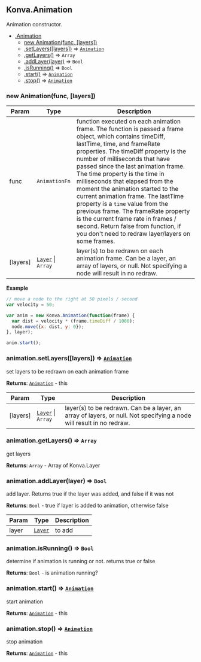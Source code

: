 <a name="Konva.Animation"></a>

## Konva.Animation
Animation constructor.


* [.Animation](#Konva.Animation)
    * [new Animation(func, [layers])](#new_Konva.Animation_new)
    * [.setLayers([layers])](#Konva.Animation+setLayers) ⇒ [<code>Animation</code>](#Konva.Animation)
    * [.getLayers()](#Konva.Animation+getLayers) ⇒ <code>Array</code>
    * [.addLayer(layer)](#Konva.Animation+addLayer) ⇒ <code>Bool</code>
    * [.isRunning()](#Konva.Animation+isRunning) ⇒ <code>Bool</code>
    * [.start()](#Konva.Animation+start) ⇒ [<code>Animation</code>](#Konva.Animation)
    * [.stop()](#Konva.Animation+stop) ⇒ [<code>Animation</code>](#Konva.Animation)

<a name="new_Konva.Animation_new"></a>

### new Animation(func, [layers])

| Param | Type | Description |
| --- | --- | --- |
| func | <code>AnimationFn</code> | function executed on each animation frame.  The function is passed a frame object, which contains  timeDiff, lastTime, time, and frameRate properties.  The timeDiff property is the number of milliseconds that have passed  since the last animation frame. The time property is the time in milliseconds that elapsed from the moment the animation started  to the current animation frame. The lastTime property is a `time` value from the previous frame.  The frameRate property is the current frame rate in frames / second.  Return false from function, if you don't need to redraw layer/layers on some frames. |
| [layers] | [<code>Layer</code>](#Konva.Layer) \| <code>Array</code> | layer(s) to be redrawn on each animation frame. Can be a layer, an array of layers, or null.  Not specifying a node will result in no redraw. |

**Example**  
```js
// move a node to the right at 50 pixels / second
var velocity = 50;

var anim = new Konva.Animation(function(frame) {
  var dist = velocity * (frame.timeDiff / 1000);
  node.move({x: dist, y: 0});
}, layer);

anim.start();
```
<a name="Konva.Animation+setLayers"></a>

### animation.setLayers([layers]) ⇒ [<code>Animation</code>](#Konva.Animation)
set layers to be redrawn on each animation frame

**Returns**: [<code>Animation</code>](#Konva.Animation) - this  

| Param | Type | Description |
| --- | --- | --- |
| [layers] | [<code>Layer</code>](#Konva.Layer) \| <code>Array</code> | layer(s) to be redrawn. Can be a layer, an array of layers, or null.  Not specifying a node will result in no redraw. |

<a name="Konva.Animation+getLayers"></a>

### animation.getLayers() ⇒ <code>Array</code>
get layers

**Returns**: <code>Array</code> - Array of Konva.Layer  
<a name="Konva.Animation+addLayer"></a>

### animation.addLayer(layer) ⇒ <code>Bool</code>
add layer.  Returns true if the layer was added, and false if it was not

**Returns**: <code>Bool</code> - true if layer is added to animation, otherwise false  

| Param | Type | Description |
| --- | --- | --- |
| layer | [<code>Layer</code>](#Konva.Layer) | to add |

<a name="Konva.Animation+isRunning"></a>

### animation.isRunning() ⇒ <code>Bool</code>
determine if animation is running or not.  returns true or false

**Returns**: <code>Bool</code> - is animation running?  
<a name="Konva.Animation+start"></a>

### animation.start() ⇒ [<code>Animation</code>](#Konva.Animation)
start animation

**Returns**: [<code>Animation</code>](#Konva.Animation) - this  
<a name="Konva.Animation+stop"></a>

### animation.stop() ⇒ [<code>Animation</code>](#Konva.Animation)
stop animation

**Returns**: [<code>Animation</code>](#Konva.Animation) - this  
